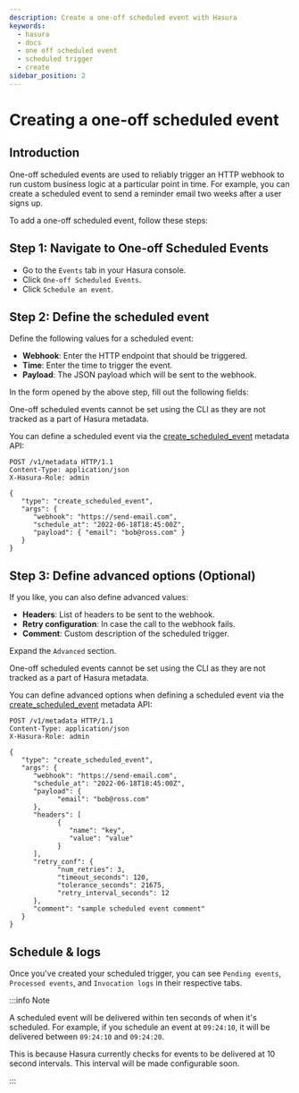 ```yaml
---
description: Create a one-off scheduled event with Hasura
keywords:
  - hasura
  - docs
  - one off scheduled event
  - scheduled trigger
  - create
sidebar_position: 2
---
```



# Creating a one-off scheduled event

## Introduction

One-off scheduled events are used to reliably trigger an HTTP webhook to run custom business logic at a particular point in time. For example, you can create a scheduled event to send a reminder email two weeks after a user signs up.

To add a one-off scheduled event, follow these steps:

## Step 1: Navigate to One-off Scheduled Events

- Go to the `Events` tab in your Hasura console.
- Click `One-off Scheduled Events`.
- Click `Schedule an event`.

<Thumbnail
  src="/img/graphql/core/event-triggers/one-off.png"
  alt="Adding a one-off scheduled event"
  width="900px"
/>

## Step 2: Define the scheduled event

Define the following values for a scheduled event:

- **Webhook**: Enter the HTTP endpoint that should be triggered.
- **Time**: Enter the time to trigger the event.
- **Payload**: The JSON payload which will be sent to the webhook.

<Tabs className="api-tabs">
<TabItem value="console" label="Console">
In the form opened by the above step, fill out the following fields:

<Thumbnail
  src="/img/graphql/core/event-triggers/define-one-off-event.png"
  alt="Defining the scheduled event"
  width="550px"
/>
</TabItem>
<TabItem value="cli" label="CLI">

One-off scheduled events cannot be set using the CLI as they are not tracked as a part of Hasura metadata.

</TabItem>
<TabItem value="api" label="API">

You can define a scheduled event via the [create_scheduled_event](/graphql/core/api-reference/metadata-api/scheduled-triggers.mdx#metadata-create-scheduled-event) metadata API:

```http
POST /v1/metadata HTTP/1.1
Content-Type: application/json
X-Hasura-Role: admin

{
   "type": "create_scheduled_event",
   "args": {
      "webhook": "https://send-email.com",
      "schedule_at": "2022-06-18T18:45:00Z",
      "payload": { "email": "bob@ross.com" }
   }
}
```

</TabItem>
</Tabs>

## Step 3: Define advanced options (Optional)

If you like, you can also define advanced values:

-   **Headers**: List of headers to be sent to the webhook.
-   **Retry configuration**: In case the call to the webhook fails.
-   **Comment**: Custom description of the scheduled trigger.

<Tabs className="api-tabs">
<TabItem value="console" label="Console">

Expand the `Advanced` section.

<Thumbnail
  src="/img/graphql/core/event-triggers/advanced-one-off.png"
  alt="Defining the scheduled event"
  width="700px"
/>
</TabItem>
<TabItem value="cli" label="CLI">

One-off scheduled events cannot be set using the CLI as they are not tracked as a part of Hasura metadata.

</TabItem>
<TabItem value="api" label="API">

You can define advanced options when defining a scheduled event via the [create_scheduled_event](/graphql/core/api-reference/metadata-api/scheduled-triggers.mdx#metadata-create-scheduled-event) metadata API:

```http
POST /v1/metadata HTTP/1.1
Content-Type: application/json
X-Hasura-Role: admin

{
   "type": "create_scheduled_event",
   "args": {
      "webhook": "https://send-email.com",
      "schedule_at": "2022-06-18T18:45:00Z",
      "payload": {
            "email": "bob@ross.com"
      },
      "headers": [
            {
               "name": "key",
               "value": "value"
            }
      ],
      "retry_conf": {
            "num_retries": 3,
            "timeout_seconds": 120,
            "tolerance_seconds": 21675,
            "retry_interval_seconds": 12
      },
      "comment": "sample scheduled event comment"
   }
}
```

</TabItem>
</Tabs>

## Schedule & logs

Once you've created your scheduled trigger, you can see `Pending events`, `Processed events`, and `Invocation logs` in their respective tabs.

<Thumbnail
  src="/img/graphql/cloud/read-replicas/connect-db-with-replica.png"
  alt="Connect database with read replica"
  width="1200px"
/>

:::info Note

A scheduled event will be delivered within ten seconds of when it's scheduled. For example, if you schedule an event at `09:24:10`, it will be delivered between `09:24:10` and `09:24:20`.

This is because Hasura currently checks for events to be delivered at 10 second intervals. This interval will be made configurable soon.

:::
